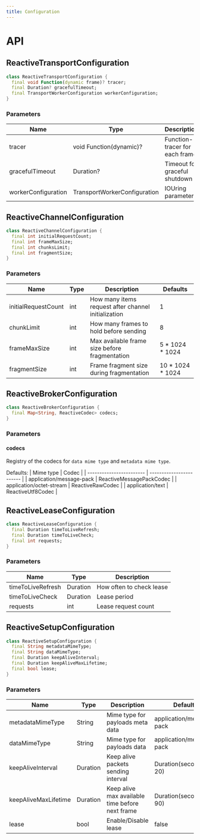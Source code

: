```yaml
---
title: Configuration
---
```


# API

## ReactiveTransportConfiguration

```dart title="Declaration"
class ReactiveTransportConfiguration {
  final void Function(dynamic frame)? tracer;
  final Duration? gracefulTimeout;
  final TransportWorkerConfiguration workerConfiguration;
}
```

### Parameters

| Name                | Type                         | Description                    | Defaults                   |
| ------------------- | ---------------------------- | ------------------------------ | -------------------------- |
| tracer              | void Function(dynamic)?      | Function-tracer for each frame | null                       |
| gracefulTimeout     | Duration?                    | Timeout for graceful shutdown  | null                       |
| workerConfiguration | TransportWorkerConfiguration | IOUring parameters             | TransportDefaults.worker() |


## ReactiveChannelConfiguration

```dart title="Declaration"
class ReactiveChannelConfiguration {
  final int initialRequestCount;
  final int frameMaxSize;
  final int chunksLimit;
  final int fragmentSize;
}
```

### Parameters

| Name                | Type | Description                                         | Defaults         |
| ------------------- | ---- | --------------------------------------------------- | ---------------- |
| initialRequestCount | int  | How many items request after channel initialization | 1                |
| chunkLimit          | int  | How many frames to hold before sending              | 8                |
| frameMaxSize        | int  | Max available frame size before fragmentation       | 5 * 1024 * 1024  |
| fragmentSize        | int  | Frame fragment size during fragmentation            | 10 * 1024 * 1024 |

## ReactiveBrokerConfiguration

```dart title="Declaration"
class ReactiveBrokerConfiguration {
  final Map<String, ReactiveCodec> codecs;
}
```

### Parameters

#### codecs 

Registry of the codecs for `data mime type` and `metadata mime type`.

Defaults:
| Mime type                | Codec                    |
| ------------------------ | ------------------------ |
| application/message-pack | ReactiveMessagePackCodec |
| application/octet-stream | ReactiveRawCodec         |
| application/text         | ReactiveUtf8Codec        |

## ReactiveLeaseConfiguration

```dart title="Declaration"
class ReactiveLeaseConfiguration {
  final Duration timeToLiveRefresh;
  final Duration timeToLiveCheck;
  final int requests;
}
```

### Parameters

| Name              | Type     | Description              |
| ----------------- | -------- | ------------------------ |
| timeToLiveRefresh | Duration | How often to check lease |
| timeToLiveCheck   | Duration | Lease period             |
| requests          | int      | Lease request count      |


## ReactiveSetupConfiguration

```dart title="Declaration"
class ReactiveSetupConfiguration {
  final String metadataMimeType;
  final String dataMimeType;
  final Duration keepAliveInterval;
  final Duration keepAliveMaxLifetime;
  final bool lease;
}
```

### Parameters

| Name                 | Type     | Description                                     | Defaults                 |
| -------------------- | -------- | ----------------------------------------------- | ------------------------ |
| metadataMimeType     | String   | Mime type for payloads meta data                | application/message-pack |
| dataMimeType         | String   | Mime type for payloads data                     | application/message-pack |
| keepAliveInterval    | Duration | Keep alive packets sending interval             | Duration(seconds: 20)    |
| keepAliveMaxLifetime | Duration | Keep alive max available time before next frame | Duration(seconds: 90)    |
| lease                | bool     | Enable/Disable lease                            | false                    |